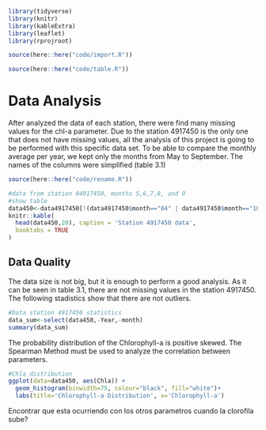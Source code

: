 
```r
library(tidyverse)
library(knitr)
library(kableExtra)
library(leaflet)
library(rprojroot)
```

```r
source(here::here("code/import.R"))
```

```r
source(here::here("code/table.R"))
```

# Data Analysis 

After analyzed the data of each station, there were find many missing values for the chl-a parameter. Due to the station 4917450 is the only one that does not have missing values, all the analysis of this project is going to be performed with this specific data set. To be able to compare the monthly average per year, we kept only the months from May to September. The names of the columns were simplified (table 3.1)

```r
source(here::here("code/rename.R"))
```

```r
#data from station 04917450, months 5,6,7,8, and 9
#show table
data450<-data4917450[!(data4917450$month=="04" | data4917450$month=="10" | data4917450$month=="11"),]
knitr::kable(
  head(data450,20), caption = 'Station 4917450 data',
  booktabs = TRUE
)
```
## Data Quality

The data size is not big, but it is enough to perform a good analysis.  As it can be seen in table 3.1, there are not missing values in the station 4917450. The following stadistics show that there are not outliers.
```r
#Data station 4917450 statistics
data_sum<-select(data450,-Year,-month)
summary(data_sum)
```

The probability distribution of the Chlorophyll-a is positive skewed. The Spearman Method must be used to analyze the correlation between parameters.
```r
#Chla distribution
ggplot(data=data450, aes(Chla)) + 
  geom_histogram(binwidth=75, colour="black", fill="white")+
  labs(title='Chlorophyll-a Distribution', x='Chlorophyll-a')
```
Encontrar que esta ocurriendo con los otros parametros cuando la clorofila sube?

